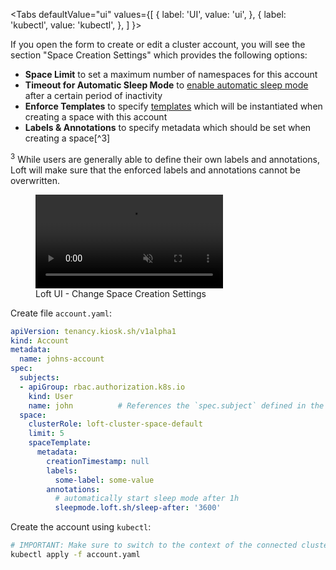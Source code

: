 
<Tabs
  defaultValue="ui"
  values={[
    { label: 'UI', value: 'ui', },
    { label: 'kubectl', value: 'kubectl', },
  ]
}>
<TabItem value="ui">

If you open the form to create or edit a cluster account, you will see the section "Space Creation Settings" which provides the following options:
- **Space Limit** to set a maximum number of namespaces for this account
- **Timeout for Automatic Sleep Mode** to [enable automatic sleep mode](../../self-service/sleep-mode.mdx) after a certain period of inactivity
- **Enforce Templates** to specify [templates](../../multi-tenancy/templates.mdx) which will be instantiated when creating a space with this account
- **Labels &amp; Annotations** to specify metadata which should be set when creating a space[^3]

<span id="fn-3"><sup>3</sup> While users are generally able to define their own labels and annotations, Loft will make sure that the enforced labels and annotations cannot be overwritten.</span>

<figure class="frame">
  <video controls loop autoplay="true" muted>
    <source src="/docs/media/ui/clusters/account-space-settings.mp4" type="video/mp4" />
  </video>
  <figcaption>Loft UI - Change Space Creation Settings</figcaption>
</figure>

</TabItem>
<TabItem value="kubectl">

Create file `account.yaml`:
```yaml
apiVersion: tenancy.kiosk.sh/v1alpha1
kind: Account
metadata:
  name: johns-account
spec:
  subjects:
  - apiGroup: rbac.authorization.k8s.io
    kind: User
    name: john          # References the `spec.subject` defined in the User object
  space:
    clusterRole: loft-cluster-space-default
    limit: 5
    spaceTemplate:
      metadata:
        creationTimestamp: null
        labels:
          some-label: some-value
        annotations:
          # automatically start sleep mode after 1h
          sleepmode.loft.sh/sleep-after: '3600'
```

Create the account using `kubectl`:
```bash
# IMPORTANT: Make sure to switch to the context of the connected cluster!
kubectl apply -f account.yaml
```

</TabItem>
</Tabs>
